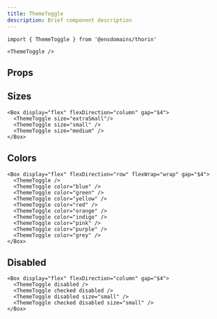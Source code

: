 ```yaml
---
title: ThemeToggle
description: Brief component description
---
```


```tsx
import { ThemeToggle } from '@ensdomains/thorin'
```

```tsx live=true expand=true
<ThemeToggle />
```

## Props

<PropsTable sourceLink={sourceLink} types={types} />

## Sizes

```tsx live=true
<Box display="flex" flexDirection="column" gap="$4">
  <ThemeToggle size="extraSmall"/>
  <ThemeToggle size="small" />
  <ThemeToggle size="medium" />
</Box>
```

## Colors

```tsx live=true
<Box display="flex" flexDirection="row" flexWrap="wrap" gap="$4">
  <ThemeToggle />
  <ThemeToggle color="blue" />
  <ThemeToggle color="green" />
  <ThemeToggle color="yellow" />
  <ThemeToggle color="red" />
  <ThemeToggle color="orange" />
  <ThemeToggle color="indigo" />
  <ThemeToggle color="pink" />
  <ThemeToggle color="purple" />
  <ThemeToggle color="grey" />
</Box>
```

## Disabled

```tsx live=true
<Box display="flex" flexDirection="column" gap="$4">
  <ThemeToggle disabled />
  <ThemeToggle checked disabled />
  <ThemeToggle disabled size="small" />
  <ThemeToggle checked disabled size="small" />
</Box>
```
